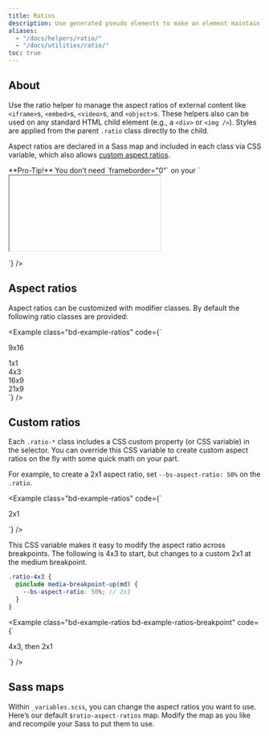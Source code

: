```yaml
---
title: Ratios
description: Use generated pseudo elements to make an element maintain the aspect ratio of your choosing. Perfect for responsively handling video or slideshow embeds based on the width of the parent.
aliases:
  - "/docs/helpers/ratio/"
  - "/docs/utilities/ratio/"
toc: true
---
```


## About

Use the ratio helper to manage the aspect ratios of external content like `<iframe>`s, `<embed>`s, `<video>`s, and `<object>`s. These helpers also can be used on any standard HTML child element (e.g., a `<div>` or `<img />`). Styles are applied from the parent `.ratio` class directly to the child.

Aspect ratios are declared in a Sass map and included in each class via CSS variable, which also allows [custom aspect ratios](#custom-ratios).

<Callout type="info">
**Pro-Tip!** You don’t need `frameborder="0"` on your `<iframe>`s as we override that for you in [Reboot]([[docsref:/foundation/reboot]]).
</Callout>

## Example

Wrap any embed, like an `<iframe>`, in a parent element with `.ratio` and an aspect ratio class. The immediate child element is automatically sized thanks to our universal selector `.ratio > *`.

<Example code={`<div class="ratio ratio-16x9">
    <iframe src="https://www.youtube-nocookie.com/embed/zpOULjyy-n8?rel=0" title="YouTube video" allowfullscreen></iframe>
  </div>`} />

## Aspect ratios

Aspect ratios can be customized with modifier classes. By default the following ratio classes are provided:

<Example class="bd-example-ratios" code={`<div class="ratio ratio-9x16">
    <div>9x16</div>
  </div>
  <div class="ratio ratio-1x1">
    <div>1x1</div>
  </div>
  <div class="ratio ratio-4x3">
    <div>4x3</div>
  </div>
  <div class="ratio ratio-16x9">
    <div>16x9</div>
  </div>
  <div class="ratio ratio-21x9">
    <div>21x9</div>
  </div>`} />

## Custom ratios

Each `.ratio-*` class includes a CSS custom property (or CSS variable) in the selector. You can override this CSS variable to create custom aspect ratios on the fly with some quick math on your part.

For example, to create a 2x1 aspect ratio, set `--bs-aspect-ratio: 50%` on the `.ratio`.

<Example class="bd-example-ratios" code={`<div class="ratio" style="--bs-aspect-ratio: 50%;">
    <div>2x1</div>
  </div>`} />

This CSS variable makes it easy to modify the aspect ratio across breakpoints. The following is 4x3 to start, but changes to a custom 2x1 at the medium breakpoint.

```scss
.ratio-4x3 {
  @include media-breakpoint-up(md) {
    --bs-aspect-ratio: 50%; // 2x1
  }
}
```

<Example class="bd-example-ratios bd-example-ratios-breakpoint" code={`<div class="ratio ratio-4x3">
    <div>4x3, then 2x1</div>
  </div>`} />


## Sass maps

Within `_variables.scss`, you can change the aspect ratios you want to use. Here’s our default `$ratio-aspect-ratios` map. Modify the map as you like and recompile your Sass to put them to use.

<ScssDocs name="aspect-ratios" file="scss/_variables.scss" />

